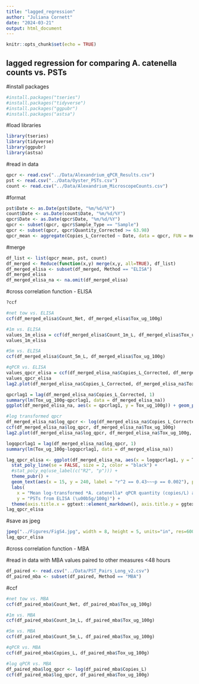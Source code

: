 ```yaml
---
title: "lagged_regression"
author: "Juliana Cornett"
date: "2024-03-21"
output: html_document
---
```


```r
knitr::opts_chunk$set(echo = TRUE)
```

## lagged regression for comparing A. catenella counts vs. PSTs

#install packages

```r
#install.packages("tseries")
#install.packages("tidyverse")
#install.packages("ggpubr")
#install.packages("astsa")
```

#load libraries

```r
library(tseries)
library(tidyverse)
library(ggpubr)
library(astsa)
```

#read in data

```r
qpcr <- read.csv("../Data/Alexandrium_qPCR_Results.csv")
pst <- read.csv("../Data/Oyster_PSTs.csv")
count <- read.csv("../Data/Alexandrium_MicroscopeCounts.csv")
```

#format

```r
pst$Date <- as.Date(pst$Date, "%m/%d/%Y")
count$Date <- as.Date(count$Date, "%m/%d/%Y")
qpcr$Date <- as.Date(qpcr$Date, "%m/%d/%Y")
qpcr <- subset(qpcr, qpcr$Sample_Type == "Sample")
qpcr <- subset(qpcr, qpcr$Quantity_Corrected >= 63.98)
qpcr_mean <- aggregate(Copies_L_Corrected ~ Date, data = qpcr, FUN = mean)
```

#merge

```r
df_list <- list(qpcr_mean, pst, count)
df_merged <- Reduce(function(x,y) merge(x,y, all=TRUE), df_list)
df_merged_elisa <- subset(df_merged, Method == "ELISA")
df_merged_elisa
df_merged_elisa_na <- na.omit(df_merged_elisa)
```

#cross correlation function - ELISA

```r
?ccf

#net tow vs. ELISA
ccf(df_merged_elisa$Count_Net, df_merged_elisa$Tox_ug_100g)

#1m vs. ELISA
values_1m_elisa = ccf(df_merged_elisa$Count_1m_L, df_merged_elisa$Tox_ug_100g)
values_1m_elisa

#5m vs. ELISA
ccf(df_merged_elisa$Count_5m_L, df_merged_elisa$Tox_ug_100g)

#qPCR vs. ELISA
values_qpcr_elisa = ccf(df_merged_elisa_na$Copies_L_Corrected, df_merged_elisa_na$Tox_ug_100g)
values_qpcr_elisa
lag2.plot(df_merged_elisa_na$Copies_L_Corrected, df_merged_elisa_na$Tox_ug_100g, 1)

qpcrlag1 = lag(df_merged_elisa_na$Copies_L_Corrected, 1)
summary(lm(Tox_ug_100g~qpcrlag1, data = df_merged_elisa_na))
ggplot(df_merged_elisa_na, aes(x = qpcrlag1, y = Tox_ug_100g)) + geom_point()

#log transformed qpcr
df_merged_elisa_na$log_qpcr <- log(df_merged_elisa_na$Copies_L_Corrected)
ccf(df_merged_elisa_na$log_qpcr, df_merged_elisa_na$Tox_ug_100g)
lag2.plot(df_merged_elisa_na$log_qpcr, df_merged_elisa_na$Tox_ug_100g, 1)

logqpcrlag1 = lag(df_merged_elisa_na$log_qpcr, 1)
summary(lm(Tox_ug_100g~logqpcrlag1, data = df_merged_elisa_na))

lag_qpcr_elisa <- ggplot(df_merged_elisa_na, aes(x = logqpcrlag1, y = Tox_ug_100g)) + geom_point(size = 4, shape = 1) + 
  stat_poly_line(se = FALSE, size = 2, color = "black") +
  #stat_poly_eq(use_label(c("R2", "p"))) +
  theme_pubr() +
  geom_text(aes(x = 15, y = 240, label = "r^2 == 0.43~~~p == 0.002"), parse = TRUE, color = "black", check_overlap = TRUE) +
  labs(
    x = "Mean log-transformed *A. catenella* qPCR quantity (copies/L) at t-1",
    y = "PSTs from ELISA (\u00b5g/100g)") +
  theme(axis.title.x = ggtext::element_markdown(), axis.title.y = ggtext::element_markdown()) 
lag_qpcr_elisa
```

#save as jpeg

```r
jpeg("../Figures/FigS4.jpg", width = 8, height = 5, units="in", res=600)
lag_qpcr_elisa
```

#cross correlation function - MBA

#read in data with MBA values paired to other measures <48 hours

```r
df_paired <- read.csv("../Data/PST_Pairs_Long_v2.csv")
df_paired_mba <- subset(df_paired, Method == "MBA")
```

#ccf

```r
#net tow vs. MBA
ccf(df_paired_mba$Count_Net, df_paired_mba$Tox_ug_100g)

#1m vs. MBA
ccf(df_paired_mba$Count_1m_L, df_paired_mba$Tox_ug_100g)

#5m vs. MBA
ccf(df_paired_mba$Count_5m_L, df_paired_mba$Tox_ug_100g)

#qPCR vs. MBA
ccf(df_paired_mba$Copies_L, df_paired_mba$Tox_ug_100g)

#log qPCR vs. MBA
df_paired_mba$log_qpcr <- log(df_paired_mba$Copies_L)
ccf(df_paired_mba$log_qpcr, df_paired_mba$Tox_ug_100g)
```
